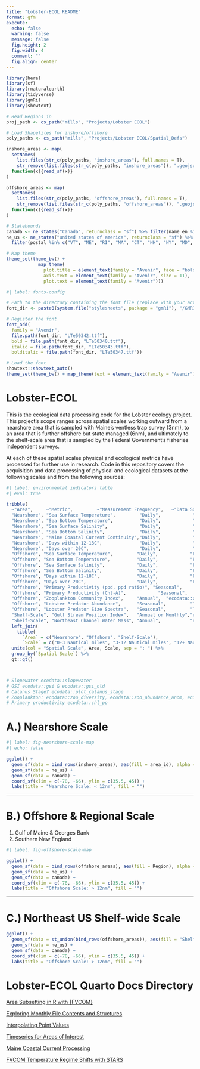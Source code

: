 ```yaml
---
title: "Lobster-ECOL README"
format: gfm
execute: 
  echo: false
  warning: false
  message: false
  fig.height: 2
  fig.width: 4
  comment: ""
  fig.align: center
---
```


```r
library(here)
library(sf)
library(rnaturalearth)
library(tidyverse)
library(gmRi)
library(showtext)

# Read Regions in
proj_path <- cs_path("mills", "Projects/Lobster ECOL")

# Load Shapefiles for inshore/offshore
poly_paths <- cs_path("mills", "Projects/Lobster ECOL/Spatial_Defs")

inshore_areas <- map(
  setNames(
    list.files(str_c(poly_paths, "inshore_areas"), full.names = T),
    str_remove(list.files(str_c(poly_paths, "inshore_areas")), ".geojson")),
  function(x){read_sf(x)}
)

offshore_areas <- map(
  setNames(
    list.files(str_c(poly_paths, "offshore_areas"), full.names = T),
    str_remove(list.files(str_c(poly_paths, "offshore_areas")), ".geojson")),
  function(x){read_sf(x)}
)

# Statebounds
canada <- ne_states("Canada", returnclass = "sf") %>% filter(name_en %in% c("Nova Scotia", "Quebec", "New Brunswick", "Prince Edward Island"))
ne_us <- ne_states("united states of america", returnclass = "sf") %>% 
  filter(postal %in% c("VT", "ME", "RI", "MA", "CT", "NH", "NY", "MD", "VA", "NJ", "DE", "NC", "PA", "WV"))

# Map theme
theme_set(theme_bw() + 
            map_theme(
              plot.title = element_text(family = "Avenir", face = "bold", size = 14),
              axis.text = element_text(family = "Avenir", size = 11),
              plot.text = element_text(family = "Avenir")))
```




```r
#| label: fonts-config

# Path to the directory containing the font file (replace with your actual path)
font_dir <- paste0(system.file("stylesheets", package = "gmRi"), "/GMRI_fonts/Avenir/")

# Register the font
font_add(
  family = "Avenir",
  file.path(font_dir, "LTe50342.ttf"),
  bold = file.path(font_dir, "LTe50340.ttf"),
  italic = file.path(font_dir, "LTe50343.ttf"),
  bolditalic = file.path(font_dir, "LTe50347.ttf"))

# Load the font
showtext::showtext_auto()
theme_set(theme_bw() + map_theme(text = element_text(family = "Avenir")))

```

# Lobster-ECOL

This is the ecological data processing code for the Lobster ecology project. This project's scope ranges across spatial scales working outward from a nearshore area that is sampled with Maine's ventless trap survey (3nm), to an area that is further offshore but state managed (6nm), and ultimately to the shelf-scale area that is sampled by the Federal Government's fisheries independent surveys.

At each of these spatial scales physical and ecological metrics have processed for further use in research. Code in this repository covers the acquisition and data processing of physical and ecological datasets at the following scales and from the following sources:


```r
#| label: environmental indicators table
#| eval: true

tribble(
  ~"Area",     ~"Metric",         ~"Measurement Frequency",   ~"Data Source", 
  "Nearshore", "Sea Surface Temperature",         "Daily",            "FVCOM",
  "Nearshore", "Sea Bottom Temperature",          "Daily",            "FVCOM",
  "Nearshore", "Sea Surface Salinity",            "Daily",            "FVCOM",
  "Nearshore", "Sea Bottom Salinity",             "Daily",            "FVCOM",
  "Nearshore", "Maine Coastal Current Continuity","Daily",            "FVCOM",
  "Nearshore", "Days within 12-18C",              "Daily",            "FVCOM",
  "Nearshore", "Days over 20C",                   "Daily",            "FVCOM",
  "Offshore", "Sea Surface Temperature",         "Daily",            "FVCOM",
  "Offshore", "Sea Bottom Temperature",          "Daily",            "FVCOM",
  "Offshore", "Sea Surface Salinity",            "Daily",            "FVCOM",
  "Offshore", "Sea Bottom Salinity",             "Daily",            "FVCOM",
  "Offshore", "Days within 12-18C",              "Daily",            "FVCOM",
  "Offshore", "Days over 20C",                   "Daily",            "FVCOM",
  "Offshore", "Primary Productivity (ppd, ppd ratio)", "Seasonal",         "ecodata::chl_pp",
  "Offshore", "Primary Productivity (Chl-A)",            "Seasonal",         "ecodata::chl_pp",
  "Offshore", "Zooplankton Community Index",     "Annual",  "ecodata::zoo_abundance_anom",
  "Offshore", "Lobster Predator Abundance",      "Seasonal",         "Trawl Surveys",
  "Offshore", "Lobster Predator Size Spectra",   "Seasonal",         "Trawl Surveys",
  "Shelf-Scale", "Gulf Stream Position Index",   "Annual or Monthly","ecodata::gsi",
  "Shelf-Scale", "Northeast Channel Water Mass", "Annual",           "ecodata::slopewater") %>% 
  left_join(
    tibble(
      `Area` = c("Nearshore", "Offshore", "Shelf-Scale"),
      `Scale` = c("0-3 Nautical miles", "3-12 Nautical miles", "12+ Nautical miles"))) %>% 
  unite(col = "Spatial Scale", Area, Scale, sep = ": ") %>% 
  group_by(`Spatial Scale`) %>% 
  gt::gt()



# Slopewater ecodata::slopewater
# GSI ecodata::gsi & ecodata::gsi_old
# Calanus Stage? ecodata::plot_calanus_stage
# Zooplankton: ecodata::zoo_diversity, ecodata::zoo_abundance_anom, ecodata::zoo_regime
# Primary productivity ecodata::chl_pp

```





# A.) Nearshore Scale


```r
#| label: fig-nearshore-scale-map
#| echo: false

ggplot() +
  geom_sf(data = bind_rows(inshore_areas), aes(fill = area_id), alpha = 0.4) +
  geom_sf(data = ne_us) +
  geom_sf(data = canada) +
  coord_sf(xlim = c(-78, -66), ylim = c(35.5, 45)) +
  labs(title = "Nearshore Scale: < 12nm", fill = "")

```



---

# B.) Offshore & Regional Scale

 1. Gulf of Maine & Georges Bank
 2. Southern New England

```r
#| label: fig-offshore-scale-map

ggplot() +
  geom_sf(data = bind_rows(offshore_areas), aes(fill = Region), alpha = 0.4) +
  geom_sf(data = ne_us) +
  geom_sf(data = canada) +
  coord_sf(xlim = c(-78, -66), ylim = c(35.5, 45)) +
  labs(title = "Offshore Scale: > 12nm", fill = "")
```


---


# C.) Northeast US Shelf-wide Scale

```r

ggplot() +
  geom_sf(data = st_union(bind_rows(offshore_areas)), aes(fill = "Shelf-Scale"), alpha = 0.4) +
  geom_sf(data = ne_us) +
  geom_sf(data = canada) +
  coord_sf(xlim = c(-78, -66), ylim = c(35.5, 45)) +
  labs(title = "Offshore Scale: > 12nm", fill = "")
```



# Lobster-ECOL Quarto Docs Directory

[Area Subsetting in R with {FVCOM}](https://adamkemberling.github.io/Lobster-ECOL/R/FVCOM_prep/fvcom_general_methods/FVCOM_Area_Subsetting_Demo.html)

[Exploring Monthly File Contents and Structures](https://adamkemberling.github.io/Lobster-ECOL/R/FVCOM_prep/gmri_inventory_exploration/FVCOM_GMRI-Monthly-Inventory-Check.html)

[Interpolating Point Values](https://adamkemberling.github.io/Lobster-ECOL/R/FVCOM_prep/Survey_Locations_FVCOMTemp_Interpolation.html)

[Timeseries for Areas of Interest](https://adamkemberling.github.io/Lobster-ECOL/R/FVCOM_prep/FVCOM_Regional_Temperature_Timeseries.html)

[Maine Coastal Current Processing](https://adamkemberling.github.io/Lobster-ECOL/R/FVCOM_prep/FVCOM_MaineCoastalCurrent_PCA.html)

[FVCOM Temperature Regime Shifts with STARS](https://adamkemberling.github.io/Lobster-ECOL/R/regime_tests/STARS_FVCOM.html)